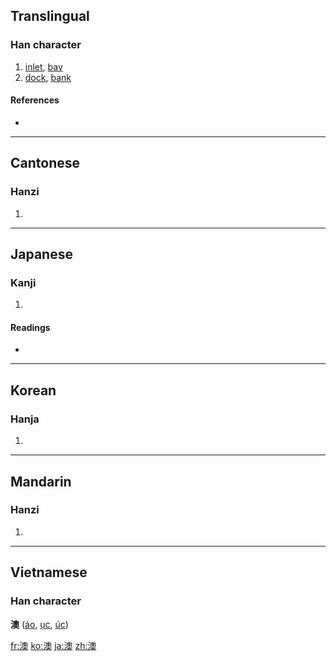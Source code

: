 ==Translingual==

===Han character===
{{Han char|rn=85|rad=水|as=13|sn=16|four=3713<sub>4</sub>|canj=水竹月大 (EHBK)}}

# [[inlet]], [[bay]]
# [[dock]], [[bank]]

====References====
* {{Han ref|kx=0653.280|dkj=18412|dj=1063.210|hdz=31744.080|uh=6FB3|ud=28595|bh=BF44|bd=48964}}

----

==Cantonese==

===Hanzi===
{{yue-hanzi|jyut=|y=ou3}}

# {{defn|Cantonese}}

----

==Japanese==

===Kanji===
{{ja-kanji|grade=|rs=水13}}

# {{defn|Japanese}}

====Readings====
* {{ja-readings|on=[[いく]] (iku), [[おく]] (oku), [[おう]] (ō)|kun=[[くま]] (kuma), [[おき]] (oki)}}

----

==Korean==

===Hanja===
{{ko-hanja|hangeul=[[오]], [[옥]]|eumhun=|rv=o, ok|mr=o, ok|y=o, ok}}

# {{defn|Korean}}

----

==Mandarin==

===Hanzi===
{{cmn-hanzi|pin=[[ào]] ([[ao4]])|wg=ao<sup>4</sup>}}

# {{defn|Mandarin}}

----

==Vietnamese==
===Han character===
'''澳''' ([[áo]], [[ục]], [[úc]])

[[fr:澳]]
[[ko:澳]]
[[ja:澳]]
[[zh:澳]]